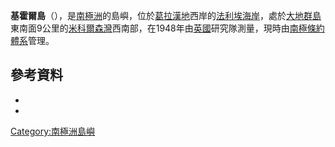 {{coord|68|47|S|67|20|W|source:GNIS|display=title}}

'''基霍爾島'''（{{lang-en|Keyhole Island}}），是[[南極洲|南極洲]]的島嶼，位於[[葛拉漢地|葛拉漢地]]西岸的[[法利埃海岸|法利埃海岸]]，處於[[大地群島|大地群島]]東南面9公里的[[米科爾森灣|米科爾森灣]]西南部，在1948年由[[英國|英國]]研究隊測量，現時由[[南極條約體系|南極條約體系]]管理。

==參考資料==
*{{cite gnis | type = antarid | id = 7897| name = Keyhole Island | accessdate = 2013-04-30}}
*{{usgs-gazetteer|id=7897}}

{{DEFAULTSORT:Keyhole Island}}
[[Category:南極洲島嶼|Category:南極洲島嶼]]


{{FallièresCoast-geo-stub}}